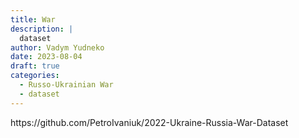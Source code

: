 ```yaml
---
title: War
description: |
  dataset
author: Vadym Yudneko
date: 2023-08-04
draft: true
categories:
  - Russo-Ukrainian War
  - dataset
---
```


https://github.com/PetroIvaniuk/2022-Ukraine-Russia-War-Dataset

